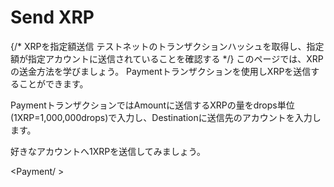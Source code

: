 
# Send XRP
{/* 
XRPを指定額送信
テストネットのトランザクションハッシュを取得し、指定額が指定アカウントに送信されていることを確認する
 */}
このページでは、XRPの送金方法を学びましょう。
Paymentトランザクションを使用しXRPを送信することができます。

PaymentトランザクションではAmountに送信するXRPの量をdrops単位(1XRP=1,000,000drops)で入力し、Destinationに送信先のアカウントを入力します。

好きなアカウントへ1XRPを送信してみましょう。


<Payment/ >
